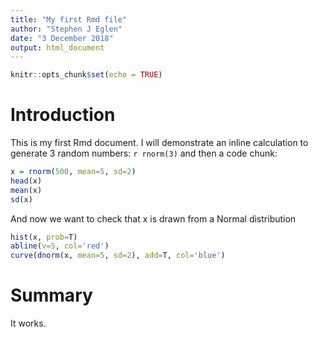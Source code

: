 ```yaml
---
title: "My first Rmd file"
author: "Stephen J Eglen"
date: "3 December 2018"
output: html_document
---
```


```r
knitr::opts_chunk$set(echo = TRUE)
```

# Introduction

This is my first Rmd document.  I will demonstrate an inline
calculation to generate 3 random numbers: `r rnorm(3)` and then a code
chunk:

```r
x = rnorm(500, mean=5, sd=2)
head(x)
mean(x)
sd(x)
```

And now we want to check that x is drawn from a Normal distribution

```r
hist(x, prob=T)
abline(v=5, col='red')
curve(dnorm(x, mean=5, sd=2), add=T, col='blue')
```

# Summary

It works.

<!-- 
This is a simple first example to generate live.
 render("first.Rmd", output_format=pdf_document()) 
 -->
